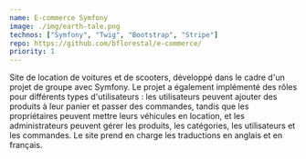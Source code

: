 ```yaml
---
name: E-commerce Symfony
image: ./img/earth-tale.png
technos: ["Symfony", "Twig", "Bootstrap", "Stripe"]
repo: https://github.com/bflorestal/e-commerce/
priority: 1
---
```


Site de location de voitures et de scooters, développé dans le cadre d'un projet de groupe avec Symfony. Le projet a également implémenté des rôles pour différents types d'utilisateurs : les utilisateurs peuvent ajouter des produits à leur panier et passer des commandes, tandis que les propriétaires peuvent mettre leurs véhicules en location, et les administrateurs peuvent gérer les produits, les catégories, les utilisateurs et les commandes. Le site prend en charge les traductions en anglais et en français.
